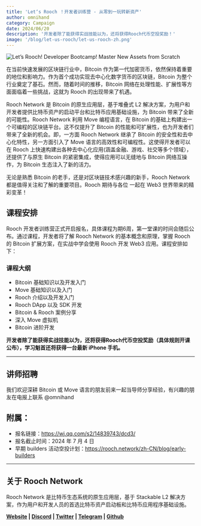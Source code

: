 ```yaml
---
title: 'Let‘s Rooch ！开发者训练营 - 从零到一玩转新资产'
author: omnihand
category: Campaign
date: 2024/06/20
description: '开发者除了能获得实战技能以为，还将获得Rooch代币空投奖励！'
image: '/blog/let-us-rooch/let-us-rooch-zh.png'
---
```



<PostHeader />

![](/blog/let-us-rooch/let-us-rooch-zh.png 'Let’s Rooch! Developer Bootcamp! Master New Assets from Scratch')

在当前快速发展的区块链行业中，Bitcoin 作为第一代加密货币，依然保持着重要的地位和影响力。作为首个成功实现去中心化数字货币的区块链，Bitcoin 为整个行业奠定了基石。然而，随着时间的推移，Bitcoin 网络在处理性能、扩展性等方面面临着一些挑战，这就为 Rooch 的出现带来了机遇。

Rooch Network 是 Bitcoin 的原生应用层，基于堆叠式 L2 解决方案，为用户和开发者提供比特币资产的启动平台和比特币应用基础设施，为 Bitcoin 带来了全新的可能性。Rooch Network 利用 Move 编程语言，在 Bitcoin 的基础上构建出一个可编程的区块链平台。这不仅提升了 Bitcoin 的性能和可扩展性，也为开发者们带来了全新的机会。即，一方面 Rooch Network 继承了 Bitcoin 的安全性和去中心化特性，另一方面引入了 Move 语言的高效性和可编程性。这使得开发者可以在 Rooch 上快速构建出各种去中心化应用(涵盖金融、游戏、社交等多个领域），还提供了与原生 Bitcoin 的紧密集成，使得应用可以无缝地与 Bitcoin 网络互操作，为 Bitcoin 生态注入了新的活力。

无论是熟悉 Bitcoin 的老手，还是对区块链技术感兴趣的新手，Rooch Network 都是值得关注和了解的重要项目。Rooch 期待与各位 一起在 Web3 世界带来的精彩变革！

## 课程安排

Rooch 开发者训练营正式开启报名，具体课程为期6周，第一堂课的时间会随后公布。通过课程，开发者将了解 Rooch Network 的基本概念和原理，掌握 Rooch 的 Bitcoin 扩展方案，在实战中学会使用 Rooch 开发 Web3 应用。课程安排如下：

### 课程大纲

- Bitcoin 基础知识以及开发入门
- Move 基础知识以及入门
- Rooch 介绍以及开发入门
- Rooch DApp 以及 SDK 开发
- Bitcoin & Rooch 案例分享
- 深入 Move 虚拟机
- Bitcoin 进阶开发

**开发者除了能获得实战技能以为，还将获得Rooch代币空投奖励（具体规则开课公布），学习魁首还将获得一台最新 iPhone 手机。**

---

## 讲师招聘

我们欢迎深耕 Bitcoin 或 Move 语言的朋友前来一起当导师分享经验，有兴趣的朋友在电报上联系 @omnihand

## 附属：

- 报名链接：https://wj.qq.com/s2/14839743/dcd3/
- 报名截止时间：2024 年 7 月 4 日
- 早期 builders 活动空投计划：https://rooch.network/zh-CN/blog/early-builders

---

## 关于 Rooch Network

Rooch Network 是比特币生态系统的原生应用层，基于 Stackable L2 解决方案，作为用户和开发人员的首选比特币资产启动板和比特币应用程序基础设施。

**[Website](https://rooch.network/) | [Discord](https://discord.com/invite/rooch) | [Twitter](https://x.com/RoochNetwork) | [Telegram](https://t.me/roochnetwork) | [Github](https://github.com/rooch-network/)**
